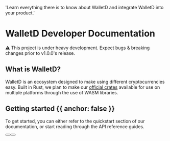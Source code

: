 
  'Learn everything there is to know about WalletD and integrate WalletD into your product.'

<HeroPattern />

# WalletD Developer Documentation

⚠️ This project is under heavy development. Expect bugs & breaking changes prior to v1.0.0's release.
## What is WalletD?
WalletD is an ecosystem designed to make using different cryptocurrencies easy. Built in Rust, we plan to make our [official crates](https://crates.io/crates/walletd) available for use on multiple platforms through the use of WASM libraries.


## Getting started {{ anchor: false }}

To get started, you can either refer to the quickstart section of our documentation, or start reading through the API reference guides.

<div className="not-prose mb-16 mt-6 flex gap-3">
  <Button href="/quickstart" arrow="right" children="Quickstart" />
  <Button href="/" variant="outline" children="Read the API reference guides" />
</div>

